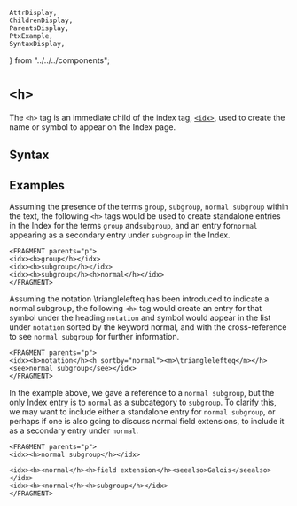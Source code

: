     AttrDisplay,
    ChildrenDisplay,
    ParentsDisplay,
    PtxExample,
    SyntaxDisplay,
} from "../../../components";

# `<h>`

The `<h>` tag is an immediate child of the index tag, [`<idx>`](./idx), used to
create the name or symbol to appear on the Index page.

## Syntax

<SyntaxDisplay name="h" />

## Examples

Assuming the presence of the terms `group`, `subgroup`, `normal subgroup` within
the text, the following `<h>` tags would be used to create standalone entries in
the Index for the terms `group` and`subgroup`, and an entry for`normal`
appearing as a secondary entry under `subgroup` in the Index.

```ptx-example
<FRAGMENT parents="p">
<idx><h>group</h></idx>
<idx><h>subgroup</h></idx>
<idx><h>subgroup</h><h>normal</h></idx>
</FRAGMENT>
```

Assuming the notation <m>\trianglelefteq</m> has been introduced to indicate a
normal subgroup, the following `<h>` tag would create an entry for that symbol
under the heading `notation` and symbol would appear in the list under
`notation` sorted by the keyword normal, and with the cross-reference to see
`normal subgroup` for further information.

```ptx-example
<FRAGMENT parents="p">
<idx><h>notation</h><h sortby="normal"><m>\trianglelefteq</m></h>
<see>normal subgroup</see></idx>
</FRAGMENT>
```

In the example above, we gave a reference to a `normal subgroup`, but the only
Index entry is to `normal` as a subcategory to `subgroup`.  To clarify this, we
may want to include either a standalone entry for `normal subgroup`, or perhaps if one is also going to discuss normal field extensions, to
include it as a secondary entry under `normal`.

```ptx-example
<FRAGMENT parents="p">
<idx><h>normal subgroup</h></idx>

<idx><h><normal</h><h>field extension</h><seealso>Galois</seealso></idx>
<idx><h><normal</h><h>subgroup</h></idx>
</FRAGMENT>
```
